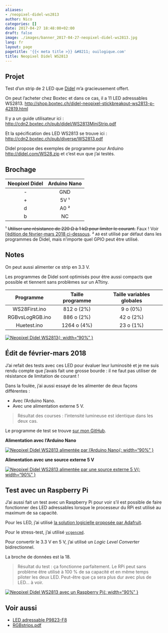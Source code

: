 ```yaml
---
aliases:
- /neopixel-didel-ws2813
author: Nico
categories: []
date: 2017-04-27 18:48:00+02:00
draft: false
image: ./images/banner_2017-04-27-neopixel-didel-ws2813.jpg
lang: fr
layout: page
pagetitle: '{{< meta title >}} &#8211; ouilogique.com'
title: Neopixel Didel WS2813
---
```


## Projet

Test d’un strip de 2 LED que [Didel](http://www.didel.com/NewsF.html) m’a gracieusement offert.

On peut l’acheter chez Boxtec et dans ce cas, il a 11 LED adressables WS2813. <http://shop.boxtec.ch/didel-neopixel-stickbreakout-ws2813-p-42819.html>

Il y a un guide utilisateur ici : <http://cdn2.boxtec.ch/pub/didel/WS2813MiniStrip.pdf>

Et la spécification des LED WS2813 se trouve ici : <http://cdn2.boxtec.ch/pub/diverse/WS2813.pdf>

Didel propose des exemples de programme pour Arduino <http://didel.com/WS28.zip> et c’est eux que j’ai testés.

## Brochage

| Neopixel Didel | Arduino Nano |
| :------------: | :----------: |
|       -        |     GND      |
|       +        |     5V ¹     |
|       d        |     A0 ²     |
|       b        |      NC      |

¹ ~~Utiliser une résistance de 220 Ω à 1 kΩ pour limiter le courant.~~ Faux ! Voir [l’édition de février-mars 2018 ci-dessous][édit-de-février-mars-2018].
² `A0` est utilisé par défaut dans les programmes de Didel, mais n’importe quel GPIO peut être utilisé.

## Notes

On peut aussi alimenter ce strip en 3.3 V.

Les programmes de Didel sont optimisés pour être aussi compacts que possible et tiennent sans problèmes sur un ATtiny.

|    Programme    | Taille programme | Taille variables globales |
| :-------------: | :--------------: | :-----------------------: |
|  WS28First.ino  |    812 o (2%)    |         9 o (0%)          |
| RGBvsLogRGB.ino |    886 o (2%)    |         42 o (2%)         |
|   Huetest.ino   |   1264 o (4%)    |         23 o (1%)         |

[![Neopixel Didel WS2813][img_1]{: width="90%" }][img_1]

## Édit de février-mars 2018

J’ai refait des tests avec ces LED pour évaluer leur luminosité et je me suis rendu compte que j’avais fait une grosse bourde : il ne faut pas utiliser de résistance de limitation de courant !

Dans la foulée, j’ai aussi essayé de les alimenter de deux façons différentes :

-   Avec l’Arduino Nano.
-   Avec une alimentation externe 5 V.

> Résultat des courses : l’intensité lumineuse est identique dans les deux cas.

Le programme de test se trouve [sur mon GitHub][programme de test].

**Alimentation avec l’Arduino Nano**

[![Neopixel Didel WS2813 alimentée par l’Arduino Nano][img_2]{: width="90%" }][img_2]

**Alimentation avec une source externe 5 V**

[![Neopixel Didel WS2813 alimentée par une source externe 5 V][img_3]{: width="90%" }][img_3]

## Test avec un Raspberry Pi

J’ai aussi fait un test avec un Raspberry Pi pour voir s’il est possible de faire fonctionner des LED adressables lorsque le processeur du RPi est utilisé au maximum de sa capacité.

Pour les LED, j’ai utilisé [la solution logicielle proposée par Adafruit][neopixels-rpi].

Pour le stress-test, j’ai utilisé [`vcgencmd`][stress-test].

Pour convertir le 3.3 V en 5 V, j’ai utilisé un _Logic Level Converter_ bidirectionnel.

La broche de données est la 18.

> Résultat du test : ça fonctionne parfaitement. Le RPi peut sans problème être utilisé à 100 % de sa capacité et en même temps piloter les deux LED. Peut-être que ça sera plus dur avec plus de LED... à voir.

[![Neopixel Didel WS2813 avec un Raspberry Pi][img_4]{: width="90%" }][img_4]

## Voir aussi

-   [LED adressable P9823-F8][led adressable p9823-f8]
-   [RGBstrips.pdf][rgbstrips]

[édit-de-février-mars-2018]: #édit-de-février-mars-2018
[led adressable p9823-f8]: https://ouilogique.com/leds_adressables/
[rgbstrips]: ./docs/RGBstrips.pdf
[programme de test]: https://github.com/NicHub/ouilogique-Arduino/tree/master/neopixel-didel-ws2813
[img_1]: ./images/2017-04-27-neopixel-didel-ws2813-001.jpg
[img_2]: ./images/2017-04-27-neopixel-didel-ws2813-002.jpg
[img_3]: ./images/2017-04-27-neopixel-didel-ws2813-003.jpg
[img_4]: ./images/2017-04-27-neopixel-didel-ws2813-004.jpg
[neopixels-rpi]: https://learn.adafruit.com/neopixels-on-raspberry-pi/software
[stress-test]: https://core-electronics.com.au/tutorials/stress-testing-your-raspberry-pi.html
